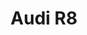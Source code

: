 ---
publishDate: 2023-01-01
title: Audi R8

excerpt: El Audi R8 es un automóvil deportivo de alto rendimiento que ofrece una experiencia de conducción emocionante y un diseño impresionante.

general:
    make: Audi
    model: R8
    price: 170000
    bodyType: Coupe
    drivetrain: All-Wheel Drive
    doors: 2
    seatingCapacity: 2
    condition: Usado
    availability: in-stock

history:
    mileage: 12000
    year: 2019

technical:
    horsePower: 602
    transmission: Automatic
    engineSizeCC: 5204

efficiency:
    fuelType: Petrol
    fuelEfficiencyMPG: 16
    emissionsCO2: '290'

exterior:
    color: Rojo
    paintType: Metallic

interior:
    materialSeats: Cuero
    heatedSeats: true

misc:
    vin: WUAANAFG3KN123456
    registrationStatus: Registered
    warranty: 2 años
    dealerNotes: Este Audi R8 está en excelente condición con bajo kilometraje.
    featured: true
---